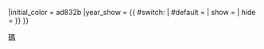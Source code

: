 <includeonly>{{台灣客運
|sys = 宜蘭縣轄公車
|line = {{{1|}}}
|type = {{{2|}}}
|year = {{{5|}}}
|line_color = {{{3|red}}}
|line_backcolor = {{{4|}}}
|initial = {{ #switch: {{{7}}} | #default = | full = 宜蘭縣轄 | short = | non = }}
|initial_color = ad832b
|year_show = {{ #switch: {{{6}}} | #default {{{5|}}} = |  show = {{{5|}}} | hide = }}
}}</includeonly><noinclude>{{Documentation}}[[Category:台灣客運模板|碼]]</noinclude>
